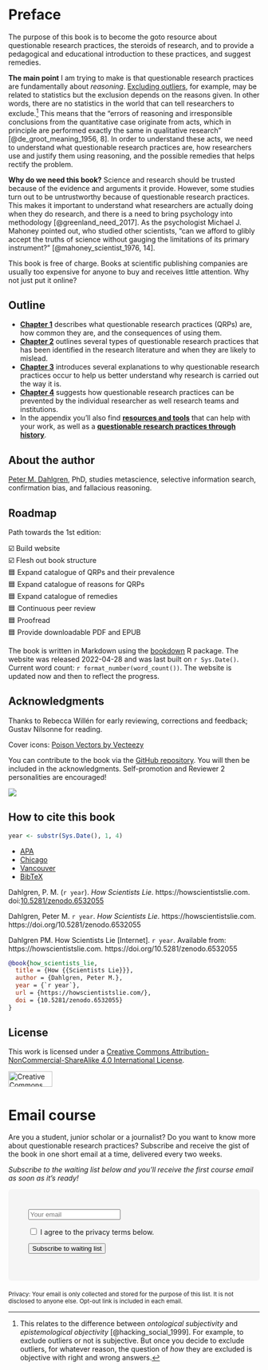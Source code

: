 # Preface {-}

The purpose of this book is to become the goto resource about questionable research practices, the steroids of research, and to provide a pedagogical and educational introduction to these practices, and suggest remedies.

**The main point** I am trying to make is that questionable research practices are fundamentally about *reasoning*. [Excluding outliers](#outlier-exclusion), for example, may be related to statistics but the exclusion depends on the reasons given. In other words, there are no statistics in the world that can tell researchers to exclude.^[This relates to the difference between *ontological subjectivity* and *epistemological objectivity* [@hacking_social_1999]. For example, to exclude outliers or not is subjective. But once you decide to exclude outliers, for whatever reason, the question of *how* they are excluded is objective with right and wrong answers.] This means that the "errors of reasoning and irresponsible conclusions from the quantitative case originate from acts, which in principle are performed exactly the same in qualitative research" [@de_groot_meaning_1956, 8]. In order to understand these acts, we need to understand what questionable research practices are, how researchers use and justify them using reasoning, and the possible remedies that helps rectify the problem.

**Why do we need this book?** Science and research should be trusted because of the evidence and arguments it provide. However, some studies turn out to be untrustworthy because of questionable research practices. This makes it important to understand what researchers are actually doing when they do research, and there is a need to bring psychology into methodology [@greenland_need_2017]. As the psychologist Michael J. Mahoney pointed out, who studied other scientists, "can we afford to glibly accept the truths of science without gauging the limitations of its primary instrument?" [@mahoney_scientist_1976, 14].

This book is free of charge. Books at scientific publishing companies are usually too expensive for anyone to buy and receives little attention. Why not just put it online?

## Outline {-}

- **[Chapter 1](#qrp)** describes what questionable research practices (QRPs) are, how common they are, and the consequences of using them.
- **[Chapter 2](#catalogue)** outlines several types of questionable research practices that has been identified in the research literature and when they are likely to mislead.
* **[Chapter 3](#reasons)** introduces several explanations to why questionable research practices occur to help us better understand why research is carried out the way it is.
- **[Chapter 4](#remedies)** suggests how questionable research practices can be prevented by the individual researcher as well research teams and institutions.
- In the appendix you'll also find **[resources and tools](#resources)** that can help with your work, as well as a **[questionable research practices through history](#qrps-history)**.

## About the author {- #author}

[Peter M. Dahlgren](https://peterdahlgren.com/), PhD, studies metascience, selective information search, confirmation bias, and fallacious reasoning.

## Roadmap {-}

Path towards the 1st edition:

☑️ Build website   
☑️ Flesh out book structure   
🟦 Expand catalogue of QRPs and their prevalence   
🟦 Expand catalogue of reasons for QRPs   
🟦 Expand catalogue of remedies   
🟦 Continuous peer review   
🟦 Proofread   
🟦 Provide downloadable PDF and EPUB

The book is written in Markdown using the [bookdown](https://bookdown.org/) R package. The website was released 2022-04-28 and was last built on `r Sys.Date()`. Current word count: `r format_number(word_count())`. The website is updated now and then to reflect the progress.

## Acknowledgments {- #acknowledgments}

Thanks to Rebecca Willén for early reviewing, corrections and feedback; Gustav Nilsonne for reading.

Cover icons: <a href="https://www.vecteezy.com/free-vector/poison" rel="nofollow">Poison Vectors by Vecteezy</a>

::: {.rmdnote}
You can contribute to the book via the [GitHub repository](https://github.com/peterdalle/how-scientists-lie). You will then be included in the acknowledgments. Self-promotion and Reviewer 2 personalities are encouraged!

[![](images/github-view-repository.svg)](https://github.com/peterdalle/how-scientists-lie)
:::

## How to cite this book {- #cite}

```r
year <- substr(Sys.Date(), 1, 4)
```

<ul class="nav nav-tabs" id="citations-tablist" role="tablist">
<li class="nav-item" role="presentation">
<a class="nav-link active" id="cite-apa-tab" data-toggle="tab" href="#cite-apa" role="tab" aria-controls="cite-apa" aria-selected="true">APA</a>
</li>
<li class="nav-item" role="presentation">
<a class="nav-link" id="cite-chicago-tab" data-toggle="tab" href="#cite-chicago" role="tab" aria-controls="cite-chicago" aria-selected="false">Chicago</a>
</li>
<li class="nav-item" role="presentation">
<a class="nav-link" id="cite-vancouver-tab" data-toggle="tab" href="#cite-vancouver" role="tab" aria-controls="cite-vancouver" aria-selected="false">Vancouver</a>
</li>
<li class="nav-item" role="presentation">
<a class="nav-link" id="cite-bibtex-tab" data-toggle="tab" href="#cite-bibtex" role="tab" aria-controls="cite-bibtex" aria-selected="false">BibTeX</a>
</li>
</ul>
<div class="tab-content" id="citations-content">
<div class="tab-pane fade show active" id="cite-apa" role="tabpanel" aria-labelledby="cite-apa-tab">
Dahlgren, P. M. (`r year`). <i>How Scientists Lie</i>. https://howscientistslie.com. doi:<a href="https://doi.org/10.5281/zenodo.6532055">10.5281/zenodo.6532055</a>
</div>
<div class="tab-pane fade" id="cite-chicago" role="tabpanel" aria-labelledby="cite-chicago-tab">
Dahlgren, Peter M. `r year`. <i>How Scientists Lie</i>. https://howscientistslie.com. https://doi.org/10.5281/zenodo.6532055
</div>
<div class="tab-pane fade" id="cite-vancouver" role="tabpanel" aria-labelledby="cite-vancouver-tab">
Dahlgren PM. How Scientists Lie [Internet]. `r year`. Available from: https://howscientistslie.com. https://doi.org/10.5281/zenodo.6532055
</div>
<div class="tab-pane fade" id="cite-bibtex" role="tabpanel" aria-labelledby="cite-bibtex-tab">
```bib
@book{how_scientists_lie,
  title = {How {{Scientists Lie}}},
  author = {Dahlgren, Peter M.},
  year = {`r year`},
  url = {https://howscientistslie.com/},
  doi = {10.5281/zenodo.6532055}
}
```
</div>
</div>

## License {-}

This work is licensed under a <a rel="license" href="https://creativecommons.org/licenses/by-nc-sa/4.0/">Creative Commons Attribution-NonCommercial-ShareAlike 4.0 International License</a>.

<a rel="license" href="https://creativecommons.org/licenses/by-nc-sa/4.0/"><img alt="Creative Commons License" src="images/by-nc-sa.svg" width="88" height="31" class="mt-1 mb-5" /></a>

# Email course {-}

Are you a student, junior scholar or a journalist? Do you want to know more about questionable research practices? Subscribe and receive the gist of the book in one short email at a time, delivered every two weeks.

*Subscribe to the waiting list below and you'll receive the first course email as soon as it's ready!*

<div style="padding: 40px; background: #f5f5f5; border-radius: 6px; margin-bottom: 20px">
<form accept-charset="utf-8" action="https://www.backendmedia.se/sendy/subscribe" method="POST">
<input class="form-control form-control-lg mb-2" id="email" name="email" placeholder="Your email" required type="email" />
<div style="display:none;"><label for="hp">HP</label><br>
<input id="hp" name="hp" type="text">
</div>
<input name="list" type="hidden" value="9Qgtv8NaC1NU26BlzcfNXQ"> 
<input name="subform" type="hidden" value="yes">
<div class="form-check">
<input type="checkbox" name="gdpr" id="gdpr" class="form-check-input"> 
<label class="form-check-label" id="gdpr-label" for="gdpr">I agree to the privacy terms below.</label>
</div>
<input class="btn btn-primary mt-3 btn-lg" id="submit" name="submit" type="submit" value="Subscribe to waiting list" />
</form>
</div>

<small>Privacy: Your email is only collected and stored for the purpose of this list. It is not disclosed to anyone else. Opt-out link is included in each email.</small>
